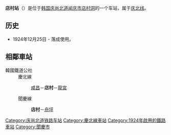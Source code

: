 {{expand|time=2014-07-03T08:59:42+00:00}}
{{unreferenced|time=2014-07-03T08:59:42+00:00}}
{{朝鮮半島車站資訊
|公司色 = #0066b3
|文字色 = 
|站名 = 店村站<br />{{lang|en|Jeomchon}}
|圖片 =Korail Gyeongbuk Line Jeomchon Station.jpg
|pxl = 
|圖片說明 =车站站舍
|車站編號 = 
|前一站1 = [[咸昌站|咸昌]]
|前一站距離1 =4.2
|後一站距離1 =6.9
|後一站1 = [[龙宫站|龙宫]]
|距離1 = 60.0
|所屬路線1 = [[庆北线|庆北线]]
|起點站1 = [[金泉站_(庆尚北道)|金泉]]
|前一站2 = 
|前一站距離2 =
|後一站距離2 =7.1
|後一站2 = [[舟坪站|舟坪]]
|距離2 = 0.0
|所屬路線2 = [[闻庆线|闻庆线]]
|起點站2 = 店村
|諺文 = 점촌역
|朝鮮漢字 = 店村驛
|文觀部式 =Jeomchon-yeok 
|馬-賴式 =Chŏmch'on-yŏk
|副站名 = 
|停站路線數 = 2
|所屬公司 = [[韩国铁道公社|韩国铁道公社]]
|所在地 =[[庆尚北道|庆尚北道]][[闻庆市|闻庆市]][[店村洞|店村洞]]49-2
|車站構造 = 地面车站
|月台配置 = 1面2线
|啟用年月日 =1924年12月25日 
|廢站年月日 = 
|上下車人次 =
|統計年度 =
|轉車 = 
|備註 = 
|全寬備註 = 
}}

'''店村站'''（{{kor|諺=점촌역|漢=店村驛|羅=Jeonchon yeok|f=y}}）是位于[[韩国|韩国]][[庆尚北道|庆尚北道]][[闻庆市|闻庆市]][[店村洞|店村洞]]的一个车站，属于[[庆北线|庆北线]]。

== 历史 ==
*1924年12月25日 - 落成使用。

== 相鄰車站 ==
;韓國鐵道公社
:慶北線
::[[咸昌站|咸昌]]－'''店村'''－[[龍宮站|龍宮]]
:聞慶線
::'''店村'''－[[舟坪站|舟坪]]

{{庆北线}}
{{闻庆线}}
{{无穷花号}}

[[Category:庆尚北道铁路车站|Category:庆尚北道铁路车站]]
[[Category:慶北線車站|Category:慶北線車站]]
[[Category:1924年啟用的鐵路車站|Category:1924年啟用的鐵路車站]]
[[Category:聞慶市|Category:聞慶市]]